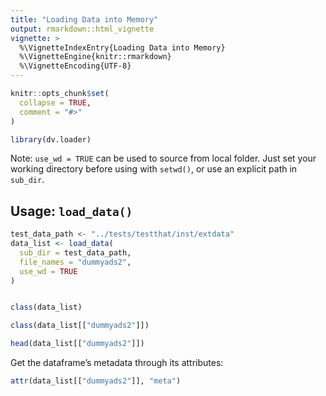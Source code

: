 ```yaml
---
title: "Loading Data into Memory"
output: rmarkdown::html_vignette
vignette: >
  %\VignetteIndexEntry{Loading Data into Memory}
  %\VignetteEngine{knitr::rmarkdown}
  %\VignetteEncoding{UTF-8}
---
```


```r
knitr::opts_chunk$set(
  collapse = TRUE,
  comment = "#>"
)
```

```r
library(dv.loader)
```

Note: `use_wd = TRUE` can be used to source from local folder. Just set your working directory before using with `setwd()`, or use an explicit path in `sub_dir`.

## Usage: `load_data()`

```r
test_data_path <- "../tests/testthat/inst/extdata"
data_list <- load_data(
  sub_dir = test_data_path,
  file_names = "dummyads2",
  use_wd = TRUE
)


class(data_list)

class(data_list[["dummyads2"]])

head(data_list[["dummyads2"]])
```

Get the dataframe's metadata through its attributes:

```r
attr(data_list[["dummyads2"]], "meta")
```
